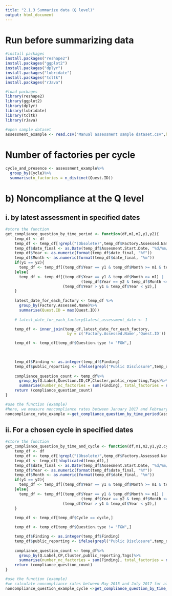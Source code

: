---
title: "2.1.3 Summarize data (Q level)"
output: html_document
---

# Run before summarizing data
```{r}
#install packages
install.packages("reshape2")
install.packages("ggplot2")
install.packages("dplyr")
install.packages("lubridate")
install.packages("tcltk")
install.packages("rJava")

#load packages
library(reshape2)
library(ggplot2)
library(dplyr)
library(lubridate)
library(tcltk)
library(rJava)

#open sample dataset
assessment_example <- read.csv("Manual assessment sample dataset.csv",header = T, stringsAsFactors = F)

```

# Number of factories per cycle
```{r}
cycle_and_presence <- assessment_example%>%
  group_by(Cycle)%>%
  summarise(n_factories = n_distinct(Quest.ID))

```

# b) Noncompliance at the Q level
## i. by latest assessment in specified dates
```{r}
#store the function
get_compliance_question_by_time_period <- function(df,m1,m2,y1,y2){
    temp_df <- df
    temp_df <- temp_df[!grepl("(Obsolete)",temp_df$Factory.Assessed.Name),]
    temp_df$date_final <- as.Date(temp_df$Assesment.Start.Date, "%d/%m/%Y")
    temp_df$Year <- as.numeric(format(temp_df$date_final, "%Y"))
    temp_df$Month <- as.numeric(format(temp_df$date_final, "%m"))
    if(y1 == y2){
      temp_df <- temp_df[(temp_df$Year == y1 & temp_df$Month >= m1 & temp_df$Month <= m2),]
    }else{
      temp_df <- temp_df[(temp_df$Year == y1 & temp_df$Month >= m1) |
                                 (temp_df$Year == y2 & temp_df$Month <= m2)|
                         (temp_df$Year > y1 & temp_df$Year < y2),]
    }
    
    latest_date_for_each_factory <- temp_df %>%
      group_by(Factory.Assessed.Name)%>%
      summarise(Quest.ID = max(Quest.ID))
  
    # latest_date_for_each_factory$latest_assessment_date <- 1

    temp_df <- inner_join(temp_df,latest_date_for_each_factory,
                           by = c('Factory.Assessed.Name','Quest.ID'))

    temp_df <- temp_df[temp_df$Question.type != "FGW",]
    
    

    temp_df$Finding <- as.integer(temp_df$Finding)
    temp_df$public_reporting <- ifelse(grepl("Public Disclosure",temp_df$Tags),1,0)
    
    compliance_question_count <- temp_df%>%
      group_by(Q.Label,Question.ID,CP,Cluster,public_reporting,Tags)%>%
      summarise(number_nc_factories = sum(Finding), total_factories = n_distinct(Quest.ID))
    return (compliance_question_count)
}

#use the function (example)
#here, we measure noncompliance rates between January 2017 and February 2018, for all the latest assessments of each factory in the specified timeframe. The set of dates can be replaced following the order: "m1, m2, y1, y2," where m1 and y1 are the start date (month and year), and m2 and y2 the end date of the timeframe taken into consideration
noncompliance_rate_example <-get_compliance_question_by_time_period(assessment_example,1,2,2017,2018)

```

## ii. For a chosen cycle in specified dates
```{r}
#store the function
get_compliance_question_by_time_and_cycle <- function(df,m1,m2,y1,y2,cycle){
    temp_df <- df
    temp_df <- temp_df[!grepl("(Obsolete)",temp_df$Factory.Assessed.Name),]
    temp_df <- temp_df[!duplicated(temp_df),]
    temp_df$date_final <- as.Date(temp_df$Assesment.Start.Date, "%d/%m/%Y")
    temp_df$Year <- as.numeric(format(temp_df$date_final, "%Y"))
    temp_df$Month <- as.numeric(format(temp_df$date_final, "%m"))
    if(y1 == y2){
      temp_df <- temp_df[(temp_df$Year == y1 & temp_df$Month >= m1 & temp_df$Month <= m2),]
    }else{
      temp_df <- temp_df[(temp_df$Year == y1 & temp_df$Month >= m1) |
                                 (temp_df$Year == y2 & temp_df$Month <= m2)|
                         (temp_df$Year > y1 & temp_df$Year < y2),]
    }
    
    temp_df <- temp_df[temp_df$Cycle == cycle,]

    temp_df <- temp_df[temp_df$Question.type != "FGW",]

    temp_df$Finding <- as.integer(temp_df$Finding)
    temp_df$public_reporting <- ifelse(grepl("Public Disclosure",temp_df$Tags),1,0)
    
    compliance_question_count <- temp_df%>%
      group_by(Q.Label,CP,Cluster,public_reporting,Tags)%>%
      summarise(number_nc_factories = sum(Finding), total_factories = n_distinct(Quest.ID))
    return (compliance_question_count)
}

#use the function (example)
#we calculate noncompliance rates between May 2015 and July 2017 for all first assessment cycles. The criteria can be replaced with a different timeframe and cycle number following the order: "m1, m2, y1, y2, cycle" where m1 and y1 is the start date (month and year), and m2 and y2 the end date of the specified timeframe, and cycle is the cycle number that we wish to take into consideration 
noncompliance_question_example_cycle <-get_compliance_question_by_time_and_cycle(assessment_example, 1,2,2017,2018)
```
